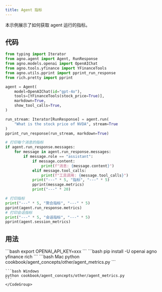 ```yaml
---
title: Agent 指标
---
```


本示例展示了如何获取 agent 运行的指标。

## 代码

```python cookbook/agent_concepts/other/agent_metrics.py
from typing import Iterator
from agno.agent import Agent, RunResponse
from agno.models.openai import OpenAIChat
from agno.tools.yfinance import YFinanceTools
from agno.utils.pprint import pprint_run_response
from rich.pretty import pprint

agent = Agent(
    model=OpenAIChat(id="gpt-4o"),
    tools=[YFinanceTools(stock_price=True)],
    markdown=True,
    show_tool_calls=True,
)

run_stream: Iterator[RunResponse] = agent.run(
    "What is the stock price of NVDA", stream=True
)
pprint_run_response(run_stream, markdown=True)

# 打印每个消息的指标
if agent.run_response.messages:
    for message in agent.run_response.messages:
        if message.role == "assistant":
            if message.content:
                print(f"消息: {message.content}")
            elif message.tool_calls:
                print(f"工具调用: {message.tool_calls}")
            print("---" * 5, "指标", "---" * 5)
            pprint(message.metrics)
            print("---" * 20)

# 打印指标
print("---" * 5, "聚合指标", "---" * 5)
pprint(agent.run_response.metrics)
# 打印会话指标
print("---" * 5, "会话指标", "---" * 5)
pprint(agent.session_metrics)
```

## 用法

<Steps>
  <Snippet file="create-venv-step.mdx" />

  <Step title="设置您的 API 密钥">
    ```bash
    export OPENAI_API_KEY=xxx
    ```
  </Step>

  <Step title="安装库">
    ```bash
    pip install -U openai agno yfinance rich
    ```
  </Step>

  <Step title="运行 Agent">
    <CodeGroup>
    ```bash Mac
    python cookbook/agent_concepts/other/agent_metrics.py
    ```

    ```bash Windows
    python cookbook/agent_concepts/other/agent_metrics.py
    ```
    </CodeGroup>
  </Step>
</Steps>